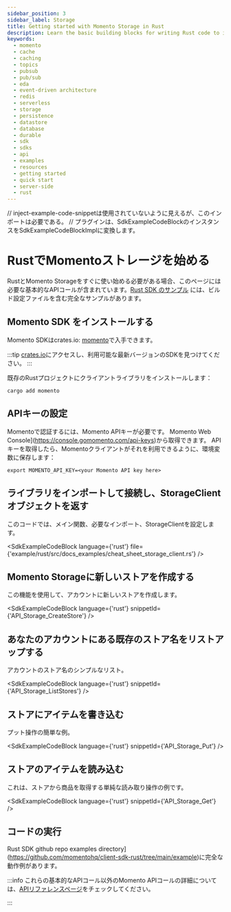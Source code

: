 ```yaml
---
sidebar_position: 3
sidebar_label: Storage
title: Getting started with Momento Storage in Rust
description: Learn the basic building blocks for writing Rust code to interact with Momento Storage.
keywords:
  - momento
  - cache
  - caching
  - topics
  - pubsub
  - pub/sub
  - eda
  - event-driven architecture
  - redis
  - serverless
  - storage
  - persistence
  - datastore
  - database
  - durable
  - sdk
  - sdks
  - api
  - examples
  - resources
  - getting started
  - quick start
  - server-side
  - rust
---
```


// inject-example-code-snippetは使用されていないように見えるが、このインポートは必要である。
// プラグインは、SdkExampleCodeBlockのインスタンスをSdkExampleCodeBlockImplに変換します。

# RustでMomentoストレージを始める

RustとMomento Storageをすぐに使い始める必要がある場合、このページには必要な基本的なAPIコールが含まれています。[Rust SDK のサンプル](https://github.com/momentohq/client-sdk-rust/tree/main/examples) には、ビルド設定ファイルを含む完全なサンプルがあります。

## Momento SDK をインストールする

Momento SDKはcrates.io: [momento](https://crates.io/crates/momento)で入手できます。

:::tip
[crates.io](https://crates.io/crates/momento)にアクセスし、利用可能な最新バージョンのSDKを見つけてください。
:::

既存のRustプロジェクトにクライアントライブラリをインストールします：

```cli
cargo add momento
```

## APIキーの設定

Momentoで認証するには、Momento APIキーが必要です。 Momento Web Console](https://console.gomomento.com/api-keys)から取得できます。
APIキーを取得したら、Momentoクライアントがそれを利用できるように、環境変数に保存します：

```
export MOMENTO_API_KEY=<your Momento API key here>
```

## ライブラリをインポートして接続し、StorageClientオブジェクトを返す
このコードでは、メイン関数、必要なインポート、StorageClientを設定します。

<SdkExampleCodeBlock language={'rust'} file={'example/rust/src/docs_examples/cheat_sheet_storage_client.rs'} />

## Momento Storageに新しいストアを作成する
この機能を使用して、アカウントに新しいストアを作成します。

<SdkExampleCodeBlock language={'rust'} snippetId={'API_Storage_CreateStore'} />


## あなたのアカウントにある既存のストア名をリストアップする
アカウントのストア名のシンプルなリスト。

<SdkExampleCodeBlock language={'rust'} snippetId={'API_Storage_ListStores'} />

## ストアにアイテムを書き込む
プット操作の簡単な例。

<SdkExampleCodeBlock language={'rust'} snippetId={'API_Storage_Put'} />

## ストアのアイテムを読み込む
これは、ストアから商品を取得する単純な読み取り操作の例です。

<SdkExampleCodeBlock language={'rust'} snippetId={'API_Storage_Get'} />

## コードの実行

Rust SDK github repo examples directory](https://github.com/momentohq/client-sdk-rust/tree/main/example)に完全な動作例があります。

:::info
これらの基本的なAPIコール以外のMomento APIコールの詳細については、[APIリファレンスページ](/storage/develop/api-reference/index.mdx)をチェックしてください。

:::
